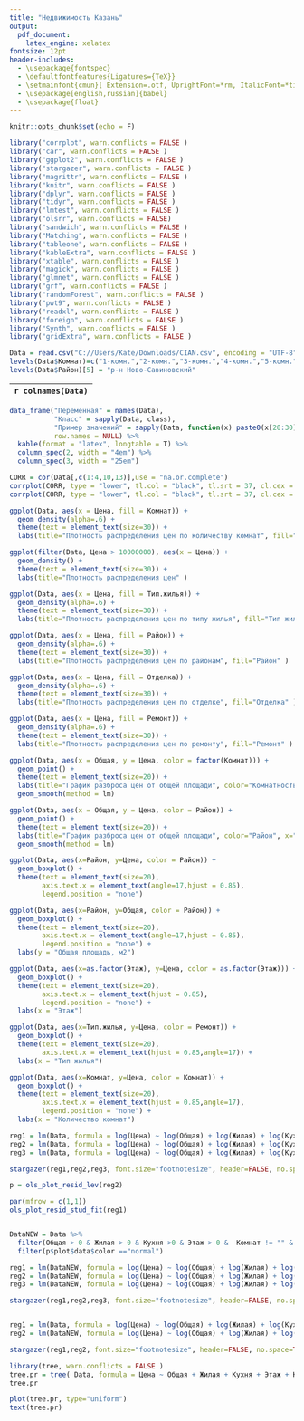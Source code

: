---
title: "Недвижимость Казань"
output:
  pdf_document:
    latex_engine: xelatex
fontsize: 12pt
header-includes:
  - \usepackage{fontspec}
  - \defaultfontfeatures{Ligatures={TeX}}
  - \setmainfont{cmun}[ Extension=.otf, UprightFont=*rm, ItalicFont=*ti, BoldFont=*bx, BoldItalicFont=*bi]
  - \usepackage[english,russian]{babel}
  - \usepackage{float}
---

```{r setup, include=FALSE}
knitr::opts_chunk$set(echo = F)
```

```{r, warning=F, comment=F, error=F, message=F, echo=FALSE}
library("corrplot", warn.conflicts = FALSE )
library("car", warn.conflicts = FALSE )
library("ggplot2", warn.conflicts = FALSE )
library("stargazer", warn.conflicts = FALSE )
library("magrittr", warn.conflicts = FALSE )
library("knitr", warn.conflicts = FALSE )
library("dplyr", warn.conflicts = FALSE )
library("tidyr", warn.conflicts = FALSE )
library("lmtest", warn.conflicts = FALSE )
library("olsrr", warn.conflicts = FALSE)
library("sandwich", warn.conflicts = FALSE )
library("Matching", warn.conflicts = FALSE )
library("tableone", warn.conflicts = FALSE )
library("kableExtra", warn.conflicts = FALSE )
library("xtable", warn.conflicts = FALSE )
library("magick", warn.conflicts = FALSE )
library("glmnet", warn.conflicts = FALSE )
library("grf", warn.conflicts = FALSE )
library("randomForest", warn.conflicts = FALSE )
library("pwt9", warn.conflicts = FALSE )
library("readxl", warn.conflicts = FALSE )
library("foreign", warn.conflicts = FALSE )
library("Synth", warn.conflicts = FALSE )
library("gridExtra", warn.conflicts = FALSE )
```


```{r}
Data = read.csv("C://Users/Kate/Downloads/CIAN.csv", encoding = "UTF-8")[,-c(1,8,15)]
levels(Data$Комнат)=c("1-комн.","2-комн.","3-комн.","4-комн.","5-комн.","Апарт.своб.планировки", "Кв.своб.планировки", "Многокомнатная", "Студия")
levels(Data$Район)[5] = "р-н Ново-Савиновский"
```


|   `r colnames(Data)` |
|-----------------------

```{r, warning=FALSE}
data_frame("Переменная" = names(Data),
           "Класс" = sapply(Data, class),
           "Пример значений" = sapply(Data, function(x) paste0(x[20:30],  collapse = "; ")),
           row.names = NULL) %>% 
  kable(format = "latex", longtable = T) %>%
  column_spec(2, width = "4em") %>%
  column_spec(3, width = "25em")

```



```{r dev="cairo_pdf", warning=FALSE, fig.width=3.5,fig.height=4.5}
CORR = cor(Data[,c(1:4,10,13)],use = "na.or.complete")
corrplot(CORR, type = "lower", tl.col = "black", tl.srt = 37, cl.cex = 0.55, tl.cex = 0.8, diag = F, order="FPC")
corrplot(CORR, type = "lower", tl.col = "black", tl.srt = 37, cl.cex = 0.55, tl.cex = 0.8, diag = F, order="FPC", method ="number")
```


```{r, fig.width=20,fig.height=6, dev="cairo_pdf", warning=FALSE}
ggplot(Data, aes(x = Цена, fill = Комнат)) + 
  geom_density(alpha=.6) +
  theme(text = element_text(size=30)) + 
  labs(title="Плотность распределения цен по количеству комнат", fill="Комнатность" )

ggplot(filter(Data, Цена > 10000000), aes(x = Цена)) + 
  geom_density() +
  theme(text = element_text(size=30)) + 
  labs(title="Плотность распределения цен" )
```

```{r, fig.width=20,fig.height=6,dev="cairo_pdf", warning=FALSE}
ggplot(Data, aes(x = Цена, fill = Тип.жилья)) + 
  geom_density(alpha=.6) +
  theme(text = element_text(size=30)) + 
  labs(title="Плотность распределения цен по типу жилья", fill="Тип жилья" )
```

```{r, fig.width=20,fig.height=6, dev="cairo_pdf", warning=FALSE}
ggplot(Data, aes(x = Цена, fill = Район)) + 
  geom_density(alpha=.6) +
  theme(text = element_text(size=30)) + 
  labs(title="Плотность распределения цен по районам", fill="Район" )
```

```{r, fig.width=20,fig.height=6, dev="cairo_pdf", warning=FALSE}
ggplot(Data, aes(x = Цена, fill = Отделка)) + 
  geom_density(alpha=.6) +
  theme(text = element_text(size=30)) + 
  labs(title="Плотность распределения цен по отделке", fill="Отделка" )
```

```{r, fig.width=20,fig.height=6, dev="cairo_pdf", warning=FALSE}
ggplot(Data, aes(x = Цена, fill = Ремонт)) + 
  geom_density(alpha=.6) +
  theme(text = element_text(size=30)) + 
  labs(title="Плотность распределения цен по ремонту", fill="Ремонт" )
```


```{r, fig.width=10,fig.height=5, dev="cairo_pdf", warning=FALSE, message=FALSE}
ggplot(Data, aes(x = Общая, y = Цена, color = factor(Комнат))) +
  geom_point() +
  theme(text = element_text(size=20)) + 
  labs(title="График разброса цен от общей площади", color="Комнатность", x="Общая площадь, м2") +
  geom_smooth(method = lm)
```

```{r, fig.width=10,fig.height=5, dev="cairo_pdf", warning=FALSE, message=FALSE}
ggplot(Data, aes(x = Общая, y = Цена, color = Район)) +
  geom_point() +
  theme(text = element_text(size=20)) + 
  labs(title="График разброса цен от общей площади", color="Район", x="Общая площадь, м2") +
  geom_smooth(method = lm)
```


```{r, fig.width=10,fig.height=6, dev="cairo_pdf", warning=FALSE, message=FALSE}
ggplot(Data, aes(x=Район, y=Цена, color = Район)) +
  geom_boxplot() +
  theme(text = element_text(size=20),
        axis.text.x = element_text(angle=17,hjust = 0.85),
        legend.position = "none")
```


```{r, fig.width=10,fig.height=6, dev="cairo_pdf", warning=FALSE, message=FALSE}
ggplot(Data, aes(x=Район, y=Общая, color = Район)) +
  geom_boxplot() +
  theme(text = element_text(size=20),
        axis.text.x = element_text(angle=17,hjust = 0.85),
        legend.position = "none") +
  labs(y = "Общая площадь, м2")
```

```{r, fig.width=10,fig.height=6, dev="cairo_pdf", warning=FALSE, message=FALSE}
ggplot(Data, aes(x=as.factor(Этаж), y=Цена, color = as.factor(Этаж))) +
  geom_boxplot() +
  theme(text = element_text(size=20),
        axis.text.x = element_text(hjust = 0.85),
        legend.position = "none") +
  labs(x = "Этаж")
```

```{r, fig.width=10,fig.height=5, dev="cairo_pdf", warning=FALSE, message=FALSE}
ggplot(Data, aes(x=Тип.жилья, y=Цена, color = Ремонт)) +
  geom_boxplot() +
  theme(text = element_text(size=20),
        axis.text.x = element_text(hjust = 0.85,angle=17)) +
  labs(x = "Тип жилья")
```

```{r, fig.width=10,fig.height=5, dev="cairo_pdf", warning=FALSE, message=FALSE}
ggplot(Data, aes(x=Комнат, y=Цена, color = Комнат)) +
  geom_boxplot() +
  theme(text = element_text(size=20),
        axis.text.x = element_text(hjust = 0.85,angle=17),
        legend.position = "none") +
  labs(x = "Количество комнат")
```

```{r}
reg1 = lm(Data, formula = log(Цена) ~ log(Общая) + log(Жилая) + log(Кухня) + log(Этаж))
reg2 = lm(Data, formula = log(Цена) ~ log(Общая) + log(Жилая) + log(Кухня) + log(Этаж) + Комнат + Район + Построен)
reg3 = lm(Data, formula = log(Цена) ~ log(Общая) + log(Жилая) + log(Кухня) + log(Этаж) + Ремонт + Санузел + Балкон.лоджия)

```

\eject \pdfpagewidth=10in \pdfpageheight=12in

```{r results='asis', warning=F, fig.width=7,fig.height=8, dev='cairo_pdf'}
stargazer(reg1,reg2,reg3, font.size="footnotesize", header=FALSE, no.space=TRUE, single.row=TRUE, column.labels = c("Модель 1", "Модель 2", " Модель 3"), column.sep.width = "-5pt", table.placement = "H")
```

```{r, fig.width=8,fig.height=4, results= "asis", dev='cairo_pdf'}
p = ols_plot_resid_lev(reg2) 
```

```{r, fig.width=5,fig.height=3, results= "asis", dev='cairo_pdf'}
par(mfrow = c(1,1))
ols_plot_resid_stud_fit(reg1)


DataNEW = Data %>% 
  filter(Общая > 0 & Жилая > 0 & Кухня >0 & Этаж > 0 &  Комнат != "" & Район != "" & Построен > 0) %>%
  filter(p$plot$data$color =="normal")

reg1 = lm(DataNEW, formula = log(Цена) ~ log(Общая) + log(Жилая) + log(Кухня) + log(Этаж))
reg2 = lm(DataNEW, formula = log(Цена) ~ log(Общая) + log(Жилая) + log(Кухня) + log(Этаж) + Комнат + Район + Построен)
reg3 = lm(DataNEW, formula = log(Цена) ~ log(Общая) + log(Жилая) + log(Кухня) + log(Этаж) + Ремонт + Санузел + Балкон.лоджия)
```

```{r, fig.width=8,fig.height=4, results= "asis", dev='cairo_pdf'}

stargazer(reg1,reg2,reg3, font.size="footnotesize", header=FALSE, no.space=TRUE, single.row=TRUE, column.labels = c("Модель 1", "Модель 2", " Модель 3"), column.sep.width = "-5pt", table.placement = "H")


reg1 = lm(Data, formula = log(Цена) ~ log(Общая) + log(Жилая) + log(Кухня) + log(Этаж) + Комнат + Район + Построен + Ремонт + Санузел + Балкон.лоджия + Тип.жилья)
reg2 = lm(DataNEW, formula = log(Цена) ~ log(Общая) + log(Жилая) + log(Кухня) + log(Этаж)+ Комнат + Район + Построен + Ремонт + Санузел + Балкон.лоджия + Тип.жилья)
```




```{r results='asis', warning=F, fig.width=7,fig.height=8, dev='cairo_pdf'}
stargazer(reg1,reg2, font.size="footnotesize", header=FALSE, no.space=TRUE, single.row=TRUE, column.labels = c("Модель 1", "Модель 2"), column.sep.width = "-5pt", table.placement = "H")


```


```{r, fig.width=12,fig.height=6, dev='cairo_pdf', results='asis', comment = F, message=F}
library(tree, warn.conflicts = FALSE )
tree.pr = tree( Data, formula = Цена ~ Общая + Жилая + Кухня + Этаж + Комнат + Район + Построен + Ремонт + Санузел + Балкон.лоджия)
tree.pr
```

```{r, fig.width=12,fig.height=6, dev='cairo_pdf', results='asis', comment = F, message=F}
plot(tree.pr, type="uniform")
text(tree.pr)
```